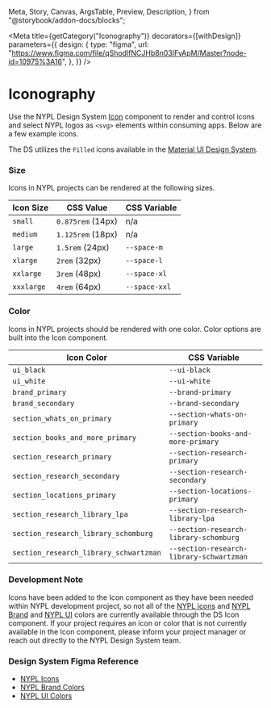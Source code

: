  Meta,
  Story,
  Canvas,
  ArgsTable,
  Preview,
  Description,
} from "@storybook/addon-docs/blocks";


<Meta
  title={getCategory("Iconography")}
  decorators={[withDesign]}
  parameters={{
    design: {
      type: "figma",
      url:
        "https://www.figma.com/file/qShodlfNCJHb8n03IFyApM/Master?node-id=10975%3A16",
    },
  }}
/>

# Iconography

Use the NYPL Design System [Icon](https://nypl.github.io/nypl-design-system/storybook-static/?path=/docs/icon--control-props) component to render and control icons and select NYPL logos as `<svg>` elements within consuming apps. Below are a few example icons.

<Preview>
  <Story name="Icon Examples">
    <span style={{ marginRight: "1rem" }}>
      <Icon
        decorative
        size={IconSizes.xxxlarge}
        name="check"
        style={{ marginRight: "1rem" }}
      />
    </span>
    <span style={{ marginRight: "1rem" }}>
      <Icon
        decorative
        size={IconSizes.xxxlarge}
        name="close"
        style={{ marginRight: "1rem" }}
      />
    </span>
    <span style={{ marginRight: "1rem" }}>
      <Icon
        decorative
        size={IconSizes.xxxlarge}
        name="error_filled"
        style={{ marginRight: "1rem" }}
      />
    </span>
    <span style={{ marginRight: "1rem" }}>
      <Icon
        decorative
        size={IconSizes.xxxlarge}
        name="speaker_notes"
        style={{ marginRight: "1rem" }}
      />
    </span>
    <span style={{ marginRight: "1rem" }}>
      <Icon
        decorative
        size={IconSizes.xxxlarge}
        name="logo_nypl"
        style={{ marginRight: "1rem" }}
      />
    </span>
    <span style={{ marginRight: "1rem" }}>
      <Icon decorative size={IconSizes.xxxlarge} name="logo_brooklyn" />
    </span>
  </Story>
</Preview>

The DS utilizes the `Filled` icons available in the [Material UI Design System](https://material-ui.com/components/material-icons/).

### Size

Icons in NYPL projects can be rendered at the following sizes.

<Preview>
  <Story name="Size">
    <div style={{ display: "flex", alignItems: "center" }}>
      <span style={{ marginRight: "1rem" }}>
        <Icon decorative size={IconSizes.small} name="check" />
      </span>
      <span style={{ marginRight: "1rem" }}>
        <Icon decorative size={IconSizes.medium} name="check" />
      </span>
      <span style={{ marginRight: "1rem" }}>
        <Icon decorative size={IconSizes.large} name="check" />
      </span>
      <span style={{ marginRight: "1rem" }}>
        <Icon decorative size={IconSizes.xlarge} name="check" />
      </span>
      <span style={{ marginRight: "1rem" }}>
        <Icon decorative size={IconSizes.xxlarge} name="check" />
      </span>
      <span style={{ marginRight: "1rem" }}>
        <Icon decorative size={IconSizes.xxxlarge} name="check" />
      </span>
    </div>
  </Story>
</Preview>

| Icon Size  | CSS Value         | CSS Variable  |
| ---------- | ----------------- | ------------- |
| `small`    | `0.875rem` (14px) | n/a           |
| `medium`   | `1.125rem` (18px) | n/a           |
| `large`    | `1.5rem` (24px)   | `--space-m`   |
| `xlarge`   | `2rem` (32px)     | `--space-l`   |
| `xxlarge`  | `3rem` (48px)     | `--space-xl`  |
| `xxxlarge` | `4rem` (64px)     | `--space-xxl` |

### Color

Icons in NYPL projects should be rendered with one color. Color options are built into the Icon component.

<Preview>
  <Story name="Color">
    <Icon decorative size={IconSizes.xxxlarge} name="check" />
    <Icon
      decorative
      size={IconSizes.xxxlarge}
      color={IconColors.brand_primary}
      name="check"
    />
    <Icon
      decorative
      size={IconSizes.xxxlarge}
      color={IconColors.section_research_primary}
      name="check"
    />
    <Icon
      decorative
      size={IconSizes.xxxlarge}
      color={IconColors.section_research_library_schwartzman}
      name="check"
    />
    <Icon
      decorative
      size={IconSizes.xxxlarge}
      color={IconColors.section_research_library_schomburg}
      name="check"
    />
  </Story>
</Preview>

| Icon Color                             | CSS Variable                             |
| -------------------------------------- | ---------------------------------------- |
| `ui_black`                             | `--ui-black`                             |
| `ui_white`                             | `--ui-white`                             |
| `brand_primary`                        | `--brand-primary`                        |
| `brand_secondary`                      | `--brand-secondary`                      |
| `section_whats_on_primary`             | `--section-whats-on-primary`             |
| `section_books_and_more_primary`       | `--section-books-and-more-primary`       |
| `section_research_primary`             | `--section-research-primary`             |
| `section_research_secondary`           | `--section-research-secondary`           |
| `section_locations_primary`            | `--section-locations-primary`            |
| `section_research_library_lpa`         | `--section-research-library-lpa`         |
| `section_research_library_schomburg`   | `--section-research-library-schomburg`   |
| `section_research_library_schwartzman` | `--section-research-library-schwartzman` |

### Development Note

Icons have been added to the Icon component as they have been needed within NYPL development project, so not all of the [NYPL icons](https://www.figma.com/file/qShodlfNCJHb8n03IFyApM/?node-id=10734%3A3945) and [NYPL Brand](https://www.figma.com/file/qShodlfNCJHb8n03IFyApM/Main?node-id=15454%3A47007) and [NYPL UI](https://www.figma.com/file/qShodlfNCJHb8n03IFyApM/Main?node-id=14989%3A37) colors are currently available through the DS Icon component. If your project requires an icon or color that is not currently available in the Icon component, please inform your project manager or reach out directly to the NYPL Design System team.

### Design System Figma Reference

- [NYPL Icons](https://www.figma.com/file/qShodlfNCJHb8n03IFyApM/?node-id=10734%3A3945)
- [NYPL Brand Colors](https://www.figma.com/file/qShodlfNCJHb8n03IFyApM/Main?node-id=15454%3A47007)
- [NYPL UI Colors](https://www.figma.com/file/qShodlfNCJHb8n03IFyApM/Main?node-id=14989%3A37)
